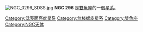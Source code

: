 {{NGCInfoBox|NGCID=NGC 296|發現者=弗里德里希·威廉·赫歇爾|發現日期=1784年9月12日|其他編號=UGC 562, MCG 5-3-24,ZWG 501.42|曆元=J2000.0|赤經=55分7.4秒|赤緯=31°32'32""|星座=雙魚座|星體=星系|星等=12.4|表面亮度=13.1|藍等=13.2}}
[[File:NGC_0296_SDSS.jpg|thumb]]
'''NGC 296''' 是[[雙魚座|雙魚座]]的一個[[星系|星系]]。

{{NGCReference|296}}
{{Catalogs|NGC=296}}

{{Galaxy-stub}}

[[Category:低表面亮度星系|Category:低表面亮度星系]]
[[Category:無棒螺旋星系|Category:無棒螺旋星系]]
[[Category:雙魚座|Category:雙魚座]]
[[Category:NGC天体|Category:NGC天体]]